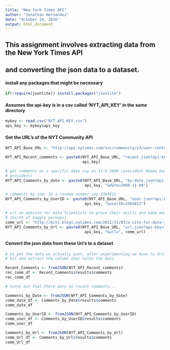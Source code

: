 ```yaml
---
title: "New York Times API"
author: "Jonathan Hernandez"
date: "October 24, 2016"
output: html_document
---
```


## This assignment involves extracting data from the New York Times API

## and converting the json data to a dataset.

#### install any packages that might be necessary

```r
if(!require(jsonlite)) install.packages("jsonlite")
```

#### Assumes the api-key is in a csv called 'NYT_API_KEY' in the same directory

```r
mykey <- read.csv("NYT_API_KEY.csv")
api_key <- mykey$api_key
```

#### Get the URL's of the NYT Community API

```r
NYT_API_Base_URL <- "http://api.nytimes.com/svc/community/v3/user-content/"

NYT_API_Recent_comments <- paste0(NYT_API_Base_URL, "recent.json?api-key=",
                                  api_key)

# get comments on a specific date say on 11-8-2008 (president Obama becoming
# president)
NYT_API_Comments_by_date <- paste0(NYT_API_Base_URL, "by-date.json?api-key=",
                                   api_key, "&date=2008-11-08")

# comments by user ID a random number say 2364811
NYT_API_Comments_by_UserID <- paste0(NYT_API_Base_URL, "user.json?api-key=",
                                   api_key, "&userID=2364811")

# url on website for Data Scientists to prove their skills and make money (2011)
# (birth of kaggle perhaps)
comm_url <- "http://bits.blogs.nytimes.com/2011/11/03/a-site-for-data-scientists-to-prove-their-skills-and-make-money/"
NYT_API_Comments_by_Url <- paste0(NYT_API_Base_URL, "url.json?api-key=",
                                   api_key, "&url=", comm_url)
```

#### Convert the json data from these Uri's to a dataset

```r
# to get the data we actually want, after experimenting we have to drill down a
# bit and extract the column that holds the data

Recent_Comments <- fromJSON(NYT_API_Recent_comments)
rec_comm_df <- Recent_Comments$results$comments
rec_comm_df

# turns out that there were no recent comments...

Comments_by_Date <- fromJSON(NYT_API_Comments_by_date)
comm_date_df <- Comments_by_Date$results$comments
comm_date_df

Comments_by_UserID <- fromJSON(NYT_API_Comments_by_UserID)
comm_user_df <- Comments_by_UserID$results$comments
comm_user_df

Comments_by_Url <- fromJSON(NYT_API_Comments_by_Url)
comm_Url_df <- Comments_by_Url$results$comments
comm_Url_df
```